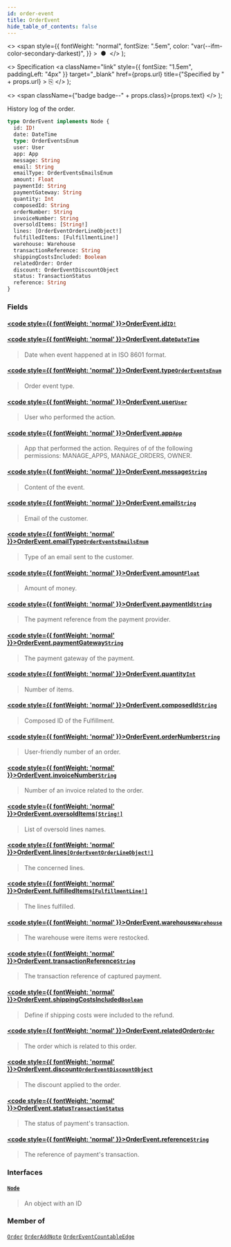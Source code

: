 ```yaml
---
id: order-event
title: OrderEvent
hide_table_of_contents: false
---
```


  <>
    <span
      style={{
        fontWeight: "normal",
        fontSize: ".5em",
        color: "var(--ifm-color-secondary-darkest)",
      }}
    >
      &nbsp;●&nbsp;
    </span>
  </>
);

  <>
    Specification
    <a
      className="link"
      style={{ fontSize: "1.5em", paddingLeft: "4px" }}
      target="\_blank"
      href={props.url}
      title={"Specified by " + props.url}
    >
      ⎘
    </a>
  </>
);

  <>
    <span className={"badge badge--" + props.class}>{props.text}</span>
  </>
);

History log of the order.

```graphql
type OrderEvent implements Node {
  id: ID!
  date: DateTime
  type: OrderEventsEnum
  user: User
  app: App
  message: String
  email: String
  emailType: OrderEventsEmailsEnum
  amount: Float
  paymentId: String
  paymentGateway: String
  quantity: Int
  composedId: String
  orderNumber: String
  invoiceNumber: String
  oversoldItems: [String!]
  lines: [OrderEventOrderLineObject!]
  fulfilledItems: [FulfillmentLine!]
  warehouse: Warehouse
  transactionReference: String
  shippingCostsIncluded: Boolean
  relatedOrder: Order
  discount: OrderEventDiscountObject
  status: TransactionStatus
  reference: String
}
```

### Fields

#### [<code style={{ fontWeight: 'normal' }}>OrderEvent.<b>id</b></code>](#)<Bullet />[`ID!`](../../../api-reference/miscellaneous/scalars/id) <Badge class="secondary" text="non-null"/> <Badge class="secondary" text="scalar"/> <Badge class="secondary" text="miscellaneous"/>

>

#### [<code style={{ fontWeight: 'normal' }}>OrderEvent.<b>date</b></code>](#)<Bullet />[`DateTime`](../../../api-reference/miscellaneous/scalars/date-time) <Badge class="secondary" text="scalar"/> <Badge class="secondary" text="miscellaneous"/>

> Date when event happened at in ISO 8601 format.

#### [<code style={{ fontWeight: 'normal' }}>OrderEvent.<b>type</b></code>](#)<Bullet />[`OrderEventsEnum`](../../../api-reference/orders/enums/order-events-enum) <Badge class="secondary" text="enum"/> <Badge class="secondary" text="orders"/>

> Order event type.

#### [<code style={{ fontWeight: 'normal' }}>OrderEvent.<b>user</b></code>](#)<Bullet />[`User`](../../../api-reference/users/objects/user) <Badge class="secondary" text="object"/> <Badge class="secondary" text="users"/>

> User who performed the action.

#### [<code style={{ fontWeight: 'normal' }}>OrderEvent.<b>app</b></code>](#)<Bullet />[`App`](../../../api-reference/apps/objects/app) <Badge class="secondary" text="object"/> <Badge class="secondary" text="apps"/>

> App that performed the action. Requires of of the following permissions: MANAGE_APPS, MANAGE_ORDERS, OWNER.

#### [<code style={{ fontWeight: 'normal' }}>OrderEvent.<b>message</b></code>](#)<Bullet />[`String`](../../../api-reference/miscellaneous/scalars/string) <Badge class="secondary" text="scalar"/> <Badge class="secondary" text="miscellaneous"/>

> Content of the event.

#### [<code style={{ fontWeight: 'normal' }}>OrderEvent.<b>email</b></code>](#)<Bullet />[`String`](../../../api-reference/miscellaneous/scalars/string) <Badge class="secondary" text="scalar"/> <Badge class="secondary" text="miscellaneous"/>

> Email of the customer.

#### [<code style={{ fontWeight: 'normal' }}>OrderEvent.<b>emailType</b></code>](#)<Bullet />[`OrderEventsEmailsEnum`](../../../api-reference/orders/enums/order-events-emails-enum) <Badge class="secondary" text="enum"/> <Badge class="secondary" text="orders"/>

> Type of an email sent to the customer.

#### [<code style={{ fontWeight: 'normal' }}>OrderEvent.<b>amount</b></code>](#)<Bullet />[`Float`](../../../api-reference/miscellaneous/scalars/float) <Badge class="secondary" text="scalar"/> <Badge class="secondary" text="miscellaneous"/>

> Amount of money.

#### [<code style={{ fontWeight: 'normal' }}>OrderEvent.<b>paymentId</b></code>](#)<Bullet />[`String`](../../../api-reference/miscellaneous/scalars/string) <Badge class="secondary" text="scalar"/> <Badge class="secondary" text="miscellaneous"/>

> The payment reference from the payment provider.

#### [<code style={{ fontWeight: 'normal' }}>OrderEvent.<b>paymentGateway</b></code>](#)<Bullet />[`String`](../../../api-reference/miscellaneous/scalars/string) <Badge class="secondary" text="scalar"/> <Badge class="secondary" text="miscellaneous"/>

> The payment gateway of the payment.

#### [<code style={{ fontWeight: 'normal' }}>OrderEvent.<b>quantity</b></code>](#)<Bullet />[`Int`](../../../api-reference/miscellaneous/scalars/int) <Badge class="secondary" text="scalar"/> <Badge class="secondary" text="miscellaneous"/>

> Number of items.

#### [<code style={{ fontWeight: 'normal' }}>OrderEvent.<b>composedId</b></code>](#)<Bullet />[`String`](../../../api-reference/miscellaneous/scalars/string) <Badge class="secondary" text="scalar"/> <Badge class="secondary" text="miscellaneous"/>

> Composed ID of the Fulfillment.

#### [<code style={{ fontWeight: 'normal' }}>OrderEvent.<b>orderNumber</b></code>](#)<Bullet />[`String`](../../../api-reference/miscellaneous/scalars/string) <Badge class="secondary" text="scalar"/> <Badge class="secondary" text="miscellaneous"/>

> User-friendly number of an order.

#### [<code style={{ fontWeight: 'normal' }}>OrderEvent.<b>invoiceNumber</b></code>](#)<Bullet />[`String`](../../../api-reference/miscellaneous/scalars/string) <Badge class="secondary" text="scalar"/> <Badge class="secondary" text="miscellaneous"/>

> Number of an invoice related to the order.

#### [<code style={{ fontWeight: 'normal' }}>OrderEvent.<b>oversoldItems</b></code>](#)<Bullet />[`[String!]`](../../../api-reference/miscellaneous/scalars/string) <Badge class="secondary" text="list"/> <Badge class="secondary" text="scalar"/> <Badge class="secondary" text="miscellaneous"/>

> List of oversold lines names.

#### [<code style={{ fontWeight: 'normal' }}>OrderEvent.<b>lines</b></code>](#)<Bullet />[`[OrderEventOrderLineObject!]`](../../../api-reference/orders/objects/order-event-order-line-object) <Badge class="secondary" text="list"/> <Badge class="secondary" text="object"/> <Badge class="secondary" text="orders"/>

> The concerned lines.

#### [<code style={{ fontWeight: 'normal' }}>OrderEvent.<b>fulfilledItems</b></code>](#)<Bullet />[`[FulfillmentLine!]`](../../../api-reference/orders/objects/fulfillment-line) <Badge class="secondary" text="list"/> <Badge class="secondary" text="object"/> <Badge class="secondary" text="orders"/>

> The lines fulfilled.

#### [<code style={{ fontWeight: 'normal' }}>OrderEvent.<b>warehouse</b></code>](#)<Bullet />[`Warehouse`](../../../api-reference/products/objects/warehouse) <Badge class="secondary" text="object"/> <Badge class="secondary" text="products"/>

> The warehouse were items were restocked.

#### [<code style={{ fontWeight: 'normal' }}>OrderEvent.<b>transactionReference</b></code>](#)<Bullet />[`String`](../../../api-reference/miscellaneous/scalars/string) <Badge class="secondary" text="scalar"/> <Badge class="secondary" text="miscellaneous"/>

> The transaction reference of captured payment.

#### [<code style={{ fontWeight: 'normal' }}>OrderEvent.<b>shippingCostsIncluded</b></code>](#)<Bullet />[`Boolean`](../../../api-reference/miscellaneous/scalars/boolean) <Badge class="secondary" text="scalar"/> <Badge class="secondary" text="miscellaneous"/>

> Define if shipping costs were included to the refund.

#### [<code style={{ fontWeight: 'normal' }}>OrderEvent.<b>relatedOrder</b></code>](#)<Bullet />[`Order`](../../../api-reference/orders/objects/order) <Badge class="secondary" text="object"/> <Badge class="secondary" text="orders"/>

> The order which is related to this order.

#### [<code style={{ fontWeight: 'normal' }}>OrderEvent.<b>discount</b></code>](#)<Bullet />[`OrderEventDiscountObject`](../../../api-reference/miscellaneous/objects/order-event-discount-object) <Badge class="secondary" text="object"/> <Badge class="secondary" text="miscellaneous"/>

> The discount applied to the order.

#### [<code style={{ fontWeight: 'normal' }}>OrderEvent.<b>status</b></code>](#)<Bullet />[`TransactionStatus`](../../../api-reference/payments/enums/transaction-status) <Badge class="secondary" text="enum"/> <Badge class="secondary" text="payments"/>

> The status of payment's transaction.

#### [<code style={{ fontWeight: 'normal' }}>OrderEvent.<b>reference</b></code>](#)<Bullet />[`String`](../../../api-reference/miscellaneous/scalars/string) <Badge class="secondary" text="scalar"/> <Badge class="secondary" text="miscellaneous"/>

> The reference of payment's transaction.

### Interfaces

#### [`Node`](../../../api-reference/miscellaneous/interfaces/node) <Badge class="secondary" text="interface"/> <Badge class="secondary" text="miscellaneous"/>

> An object with an ID

### Member of

[`Order`](../../../api-reference/orders/objects/order) <Badge class="secondary" text="object"/><Bullet />[`OrderAddNote`](../../../api-reference/orders/objects/order-add-note) <Badge class="secondary" text="object"/><Bullet />[`OrderEventCountableEdge`](../../../api-reference/miscellaneous/objects/order-event-countable-edge) <Badge class="secondary" text="object"/>
